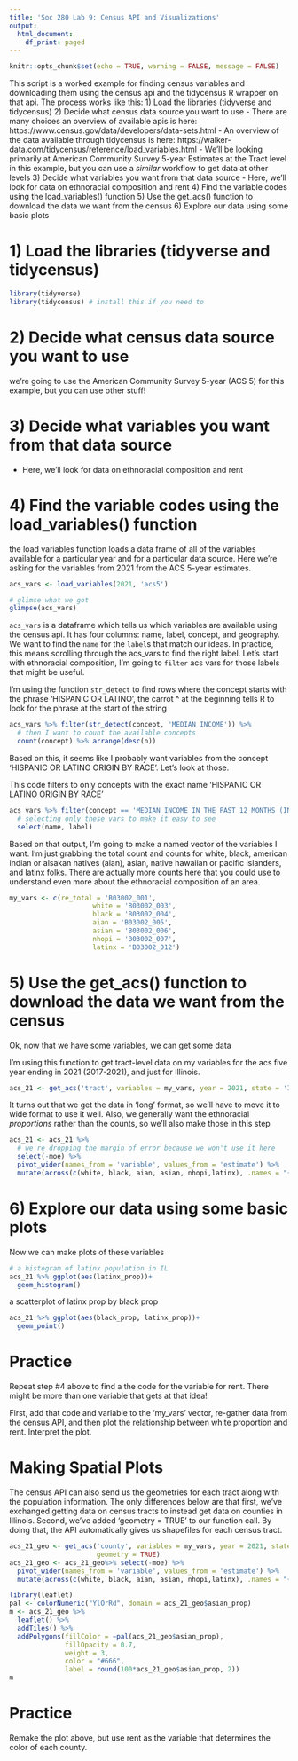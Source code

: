 ```yaml
---
title: 'Soc 280 Lab 9: Census API and Visualizations'
output:
  html_document:
    df_print: paged
---
```


```r
knitr::opts_chunk$set(echo = TRUE, warning = FALSE, message = FALSE)
```


 This script is a worked example for finding census variables and downloading
 them using the census api and the tidycensus R wrapper on that api.
 The process works like this:
 1) Load the libraries (tidyverse and tidycensus)
 2) Decide what census data source you want to use
    - There are many choices an overview of available apis is here: 
          https://www.census.gov/data/developers/data-sets.html
    - An overview of the data available through tidycensus is here: 
          https://walker-data.com/tidycensus/reference/load_variables.html
    - We'll be looking primarily at American Community Survey 5-year Estimates 
        at the Tract level in this example, but you can use a _similar_ workflow
        to get data at other levels
 3) Decide what variables you want from that data source
    - Here, we'll look for data on ethnoracial composition and rent
 4) Find the variable codes using the load_variables() function
 5) Use the get_acs() function to download the data we want from the census
 6) Explore our data using some basic plots


# 1) Load the libraries (tidyverse and tidycensus)

```r
library(tidyverse)
library(tidycensus) # install this if you need to
```

# 2) Decide what census data source you want to use
we're going to use the American Community Survey 5-year (ACS 5) for this example, but you can use other stuff!

# 3) Decide what variables you want from that data source
- Here, we'll look for data on ethnoracial composition and rent

# 4) Find the variable codes using the load_variables() function

the load variables function loads a data frame of all of the variables available
for a particular year and for a particular data source. Here we're asking for 
the variables from 2021 from the ACS 5-year estimates.

```r
acs_vars <- load_variables(2021, 'acs5')

# glimse what we got
glimpse(acs_vars)
```

`acs_vars` is a dataframe which tells us which variables are available using the census api. It has four columns: name, label, concept, and geography. We want to find the `name` for the `label`s that match our ideas. In practice, this means scrolling through the acs_vars to find the right label. Let's start with ethnoracial composition, I'm going to `filter` acs vars for those labels that might be useful.

I'm using the function `str_detect` to find rows where the concept starts with
the phrase 'HISPANIC OR LATINO', the carrot ^ at the beginning tells R to look for
the phrase at the start of the string

```r
acs_vars %>% filter(str_detect(concept, 'MEDIAN INCOME')) %>%
  # then I want to count the available concepts
  count(concept) %>% arrange(desc(n))
```

Based on this, it seems like I probably want variables from the concept 
'HISPANIC OR LATINO ORIGIN BY RACE'. Let's look at those.

This code filters to only concepts with the exact name 'HISPANIC OR LATINO ORIGIN BY RACE'


```r
acs_vars %>% filter(concept == 'MEDIAN INCOME IN THE PAST 12 MONTHS (IN 2021 INFLATION-ADJUSTED DOLLARS) BY PLACE OF BIRTH IN THE UNITED STATES') %>%
  # selecting only these vars to make it easy to see
  select(name, label)
```

Based on that output, I'm going to make a named vector of the variables I want. I'm just grabbing the total count and counts for white, black, american indian or alsakan natives (aian), asian, native hawaiian or pacific islanders, and latinx folks. There are actually more counts here that you could use to understand even more about the ethnoracial composition of an area.

```r

my_vars <- c(re_total = 'B03002_001',
                     white = 'B03002_003',
                     black = 'B03002_004',
                     aian = 'B03002_005',
                     asian = 'B03002_006',
                     nhopi = 'B03002_007',
                     latinx = 'B03002_012')
```


# 5) Use the get_acs() function to download the data we want from the census
Ok, now that we have some variables, we can get some data

I'm using this function to get tract-level data on my variables for the 
acs five year ending in 2021 (2017-2021), and just for Illinois.

```r
acs_21 <- get_acs('tract', variables = my_vars, year = 2021, state = 'IL')
```


It turns out that we get the data in 'long' format, so we'll have to 
move it to wide format to use it well. Also, we generally want the ethnoracial
_proportions_ rather than the counts, so we'll also make those in this step

```r
acs_21 <- acs_21 %>% 
  # we're dropping the margin of error because we won't use it here
  select(-moe) %>%
  pivot_wider(names_from = 'variable', values_from = 'estimate') %>%
  mutate(across(c(white, black, aian, asian, nhopi,latinx), .names = "{.col}_prop",.fns = function(x) x/re_total))
```


# 6) Explore our data using some basic plots

Now we can make plots of these variables

```r
# a histogram of latinx population in IL
acs_21 %>% ggplot(aes(latinx_prop))+
  geom_histogram()
```


a scatterplot of latinx prop by  black prop

```r
acs_21 %>% ggplot(aes(black_prop, latinx_prop))+
  geom_point()
```

# Practice

Repeat step #4 above to find a the code for the variable for rent. There might be more than one variable that gets at that idea!

First, add that code and variable to the 'my_vars' vector, re-gather data from the census API, and then plot the relationship between white proportion and rent. Interpret the plot. 

# Making Spatial Plots

The census API can also send us the geometries for each tract along with the population information. The only differences below are that first, we've exchanged getting data on census tracts to instead get data on counties in Illinois. Second, we've added 'geometry = TRUE' to our function call. By doing that, the API automatically gives us shapefiles for each census tract.


```r
acs_21_geo <- get_acs('county', variables = my_vars, year = 2021, state = 'IL',
                      geometry = TRUE)
acs_21_geo <- acs_21_geo%>% select(-moe) %>%
  pivot_wider(names_from = 'variable', values_from = 'estimate') %>%
  mutate(across(c(white, black, aian, asian, nhopi,latinx), .names = "{.col}_prop",.fns = function(x) x/re_total))
```


```r
library(leaflet)
pal <- colorNumeric("YlOrRd", domain = acs_21_geo$asian_prop)
m <- acs_21_geo %>% 
  leaflet() %>% 
  addTiles() %>% 
  addPolygons(fillColor = ~pal(acs_21_geo$asian_prop), 
              fillOpacity = 0.7,
              weight = 3,
              color = "#666",
              label = round(100*acs_21_geo$asian_prop, 2))
m
```

# Practice

Remake the plot above, but use rent as the variable that determines the color of each county.
